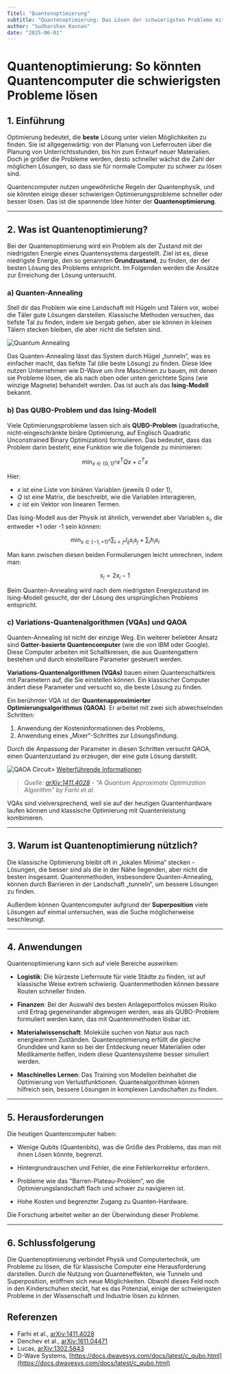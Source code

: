 ```yaml
---
Titel: "Quantenoptimierung"
subtitle: "Quantenoptimierung: Das Lösen der schwierigsten Probleme mit seltsamen Werkzeugen (mittel)"
author: "Sudharshan Kannan"
date: "2025-06-01"
---
```


# Quantenoptimierung: So könnten Quantencomputer die schwierigsten Probleme lösen

## 1. Einführung

Optimierung bedeutet, die **beste** Lösung unter vielen Möglichkeiten zu finden. Sie ist allgegenwärtig: von der Planung von Lieferrouten über die Planung von Unterrichtsstunden, bis hin zum Entwurf neuer Materialien. Doch je größer die Probleme werden, desto schneller wächst die Zahl der möglichen Lösungen, so dass sie für normale Computer zu schwer zu lösen sind.

Quantencomputer nutzen ungewöhnliche Regeln der Quantenphysik, und sie könnten einige dieser schwierigen Optimierungsprobleme schneller oder besser lösen. Das ist die spannende Idee hinter der **Quantenoptimierung**.

---

## 2. Was ist Quantenoptimierung?

Bei der Quantenoptimierung wird ein Problem als der Zustand mit der niedrigsten Energie eines Quantensystems dargestellt. Ziel ist es, diese niedrigste Energie, den so genannten **Grundzustand**, zu finden, der der besten Lösung des Problems entspricht. Im Folgenden werden die Ansätze zur Erreichung der Lösung untersucht.

### a) Quanten-Annealing

Stell dir das Problem wie eine Landschaft mit Hügeln und Tälern vor, wobei die Täler gute Lösungen darstellen. Klassische Methoden versuchen, das tiefste Tal zu finden, indem sie bergab gehen, aber sie können in kleinen Tälern stecken bleiben, die aber nicht die tiefsten sind.

![Quantum Annealing](/posts/assets/entries/qoptimization/Quantum_Annealing.png)

Das Quanten-Annealing lässt das System durch Hügel „tunneln“, was es einfacher macht, das tiefste Tal (die beste Lösung) zu finden. Diese Idee nutzen Unternehmen wie D-Wave um ihre Maschinen zu bauen, mit denen sie Probleme lösen, die als nach oben oder unten gerichtete Spins (wie winzige Magnete) behandelt werden. Das ist auch als das **Ising-Modell** bekannt.

### b) Das QUBO-Problem und das Ising-Modell

Viele Optimierungsprobleme lassen sich als **QUBO-Problem** (quadratische, nicht-eingeschränkte binäre Optimierung, auf Englisch Quadratic Unconstrained Binary Optimization) formulieren. Das bedeutet, dass das Problem darin besteht, eine Funktion wie die folgende zu minimieren:

$$
\min_{x \in \{0,1\}^n} x^T Q x + c^T x
$$

Hier:

- $x$ ist eine Liste von binären Variablen (jeweils 0 oder 1),
- $Q$ ist eine Matrix, die beschreibt, wie die Variablen interagieren,
- $c$ ist ein Vektor von linearen Termen.

Das Ising-Modell aus der Physik ist ähnlich, verwendet aber Variablen $s_i$, die entweder +1 oder -1 sein können:

$$
\min_{s \in \{-1, +1\}^n} \sum_{i < j} J_{ij} s_i s_j + \sum_i h_i s_i
$$

Man kann zwischen diesen beiden Formulierungen leicht umrechnen, indem man:

$$
s_i = 2 x_i - 1
$$

Beim Quanten-Annealing wird nach dem niedrigsten Energiezustand im Ising-Modell gesucht, der der Lösung des ursprünglichen Problems entspricht.

### c) Variations-Quantenalgorithmen (VQAs) und QAOA

Quanten-Annealing ist nicht der einzige Weg. Ein weiterer beliebter Ansatz sind **Gatter-basierte Quantencomputer** (wie die von IBM oder Google). Diese Computer arbeiten mit Schaltkreisen, die aus Quantengattern bestehen und durch einstellbare Parameter gesteuert werden.

**Variations-Quantenalgorithmen (VQAs)** bauen einen Quantenschaltkreis mit Parametern auf, die Sie einstellen können. Ein klassischer Computer ändert diese Parameter und versucht so, die beste Lösung zu finden.

Ein berühmter VQA ist der **Quantenapproximierter Optimierungsalgorithmus (QAOA)**. Er arbeitet mit zwei sich abwechselnden Schritten:

1. Anwendung der Kosteninformationen des Problems,
2. Anwendung eines „Mixer“-Schrittes zur Lösungsfindung.

Durch die Anpassung der Parameter in diesen Schritten versucht QAOA, einen Quantenzustand zu erzeugen, der eine gute Lösung darstellt.

![QAOA Circuit](https://quantumai.google/cirq/experiments/qaoa/images/qaoa_circuit.png)> [Weiterführende Informationen](https://quantumai.google/cirq/experiments/qaoa/example_problems)

> _Quelle: [arXiv:1411.4028](https://arxiv.org/abs/1411.4028) - "A Quantum Approximate Optimization Algorithm" by Farhi et al._

VQAs sind vielversprechend, weil sie auf der heutigen Quantenhardware laufen können und klassische Optimierung mit Quantenleistung kombinieren.

---

## 3. Warum ist Quantenoptimierung nützlich?

Die klassische Optimierung bleibt oft in „lokalen Minima“ stecken - Lösungen, die besser sind als die in der Nähe liegenden, aber nicht die besten insgesamt. Quantenmethoden, insbesondere Quanten-Annealing, können durch Barrieren in der Landschaft „tunneln“, um bessere Lösungen zu finden.

Außerdem können Quantencomputer aufgrund der **Superposition** viele Lösungen auf einmal untersuchen, was die Suche möglicherweise beschleunigt.

---

## 4. Anwendungen

Quantenoptimierung kann sich auf viele Bereiche auswirken:

- **Logistik**: Die kürzeste Lieferroute für viele Städte zu finden, ist auf klassische Weise extrem schwierig. Quantenmethoden können bessere Routen schneller finden.
- **Finanzen**: Bei der Auswahl des besten Anlageportfolios müssen Risiko und Ertrag gegeneinander abgewogen werden, was als QUBO-Problem formuliert werden kann, das mit Quantenmethoden lösbar ist.

- **Materialwissenschaft**: Moleküle suchen von Natur aus nach energiearmen Zuständen. Quantenoptimierung erfüllt die gleiche Grundidee und kann so bei der Entdeckung neuer Materialien oder Medikamente helfen, indem diese Quantensysteme besser simuliert werden.

- **Maschinelles Lernen**: Das Training von Modellen beinhaltet die Optimierung von Verlustfunktionen. Quantenalgorithmen können hilfreich sein, bessere Lösungen in komplexen Landschaften zu finden.

---

## 5. Herausforderungen

Die heutigen Quantencomputer haben:

- Wenige Qubits (Quantenbits), was die Größe des Problems, das man mit ihnen Lösen könnte, begrenzt.
- Hintergrundrauschen und Fehler, die eine Fehlerkorrektur erfordern.

- Probleme wie das "Barren-Plateau-Problem“, wo die Optimierungslandschaft flach und schwer zu navigieren ist.
- Hohe Kosten und begrenzter Zugang zu Quanten-Hardware.

Die Forschung arbeitet weiter an der Überwindung dieser Probleme.

---

## 6. Schlussfolgerung

Die Quantenoptimierung verbindet Physik und Computertechnik, um Probleme zu lösen, die für klassische Computer eine Herausforderung darstellen. Durch die Nutzung von Quanteneffekten, wie Tunneln und Superposition, eröffnen sich neue Möglichkeiten. Obwohl dieses Feld noch in den Kinderschuhen steckt, hat es das Potenzial, einige der schwierigsten Probleme in der Wissenschaft und Industrie lösen zu können.

## Referenzen

- Farhi et al., [arXiv:1411.4028](https://arxiv.org/abs/1411.4028)
- Denchev et al., [arXiv:1611.04471](https://arxiv.org/abs/1611.04471)
- Lucas, [arXiv:1302.5843](https://arxiv.org/abs/1302.5843)
- D-Wave Systems, [https://docs.dwavesys.com/docs/latest/c_qubo.html](https://docs.dwavesys.com/docs/latest/c_qubo.html)
